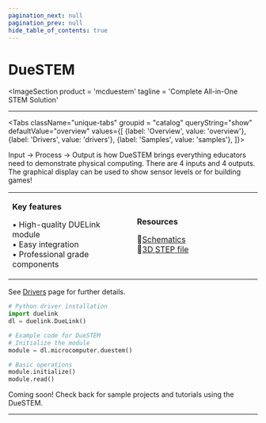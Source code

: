 ```yaml
---
pagination_next: null
pagination_prev: null
hide_table_of_contents: true
---
```



# DueSTEM

<ImageSection
    product = 'mcduestem'
    tagline = 'Complete All-in-One STEM Solution'
></ImageSection>

---

<Tabs className="unique-tabs" groupid = "catalog" queryString="show" defaultValue="overview"
  values={[
    {label: 'Overview', value: 'overview'},
    {label: 'Drivers', value: 'drivers'},
    {label: 'Samples', value: 'samples'},
  ]}>

<TabItem value="overview">

Input -> Process -> Output is how DueSTEM brings everything educators need to demonstrate physical computing. There are 4 inputs and 4 outputs. The graphical display can be used to show sensor levels or for building games!

<table><td width='50%'>

**Key features**

• High-quality DUELink module<br/>
• Easy integration<br/>
• Professional grade components<br/>

</td><td width='50%'>

**Resources**
 
📄[Schematics](/sch/gdl-mcduestem-b.pdf)<br/>
🔩[3D STEP file](/3d/gdl-mcduestem-b.step)<br/>

</td></table>

</TabItem>

<TabItem value="drivers">

See [Drivers](../../engine/drivers) page for further details.

```python
# Python driver installation
import duelink
dl = duelink.DueLink()

# Example code for DueSTEM
# Initialize the module
module = dl.microcomputer.duestem()

# Basic operations
module.initialize()
module.read()
```

</TabItem>

<TabItem value="samples">

Coming soon! Check back for sample projects and tutorials using the DueSTEM.

</TabItem>

</Tabs>

---

<OrderSection
    product = "DUELink DueSTEM B"
    partnumber = "GDL-MCDUESTEM-B"
    price = "$19.99"
/>

